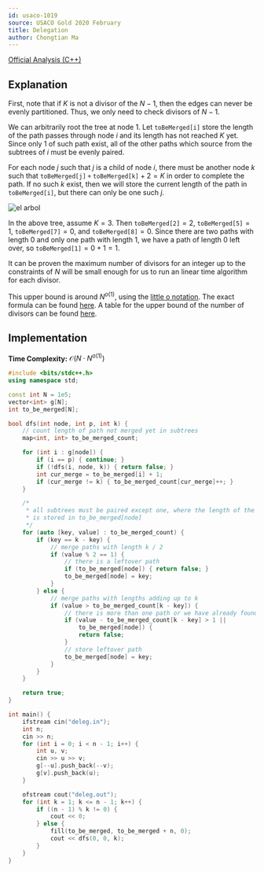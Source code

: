 ```yaml
---
id: usaco-1019
source: USACO Gold 2020 February
title: Delegation
author: Chongtian Ma
---
```


[Official Analysis (C++)](http://www.usaco.org/current/data/sol_deleg_gold_feb20.html)

## Explanation

First, note that if $K$ is not a divisor of the $N - 1$, then the edges can never be evenly partitioned.
Thus, we only need to check divisors of $N - 1$.

We can arbitrarily root the tree at node $1$.
Let $\mathtt{toBeMerged[i]}$ store the length of the path passes through node $i$ and its length has not reached $K$ yet.
Since only $1$ of such path exist, all of the other paths which source from the subtrees of $i$ must be evenly paired.

For each node $j$ such that $j$ is a child of node $i$, there must be another node $k$ such that $\mathtt{toBeMerged[j]+toBeMerged[k]} + 2 = K$ in order to complete the path.
If no such $k$ exist, then we will store the current length of the path in $\mathtt{toBeMerged[i]}$, but there can only be one such $j$.

![el arbol](usaco-1019/greph.png)

In the above tree, assume $K = 3$.
Then $\mathtt{toBeMerged[2]} = 2$, $\mathtt{toBeMerged[5]} = 1$, $\mathtt{toBeMerged[7]} = 0$, and $\mathtt{toBeMerged[8]} = 0$.
Since there are two paths with length $0$ and only one path with length $1$, we have a path of length $0$ left over, so $\mathtt{toBeMerged[1]} = 0 + 1 = 1$.

It can be proven the maximum number of divisors for an integer up to the constraints of $N$ will be small enough for us to run an linear time algorithm for each divisor.

<Info title="True upper bound">

This upper bound is around $N^{o(1)}$, using the [little o notation](https://en.wikipedia.org/wiki/Big_O_notation#Little-o_notation).
The exact formula can be found [here](https://math.stackexchange.com/a/1053070/713952).
A table for the upper bound of the number of divisors can be found [here](https://wwwhomes.uni-bielefeld.de/achim/highly.txt).

</Info>

## Implementation

**Time Complexity:** $\mathcal{O}(N \cdot N^{o(1)})$

<LanguageSection>
<CPPSection>

```cpp
#include <bits/stdc++.h>
using namespace std;

const int N = 1e5;
vector<int> g[N];
int to_be_merged[N];

bool dfs(int node, int p, int k) {
	// count length of path not merged yet in subtrees
	map<int, int> to_be_merged_count;

	for (int i : g[node]) {
		if (i == p) { continue; }
		if (!dfs(i, node, k)) { return false; }
		int cur_merge = to_be_merged[i] + 1;
		if (cur_merge != k) { to_be_merged_count[cur_merge]++; }
	}

	/*
	 * all subtrees must be paired except one, where the length of the path
	 * is stored in to_be_merged[node]
	 */
	for (auto [key, value] : to_be_merged_count) {
		if (key == k - key) {
			// merge paths with length k / 2
			if (value % 2 == 1) {
				// there is a leftover path
				if (to_be_merged[node]) { return false; }
				to_be_merged[node] = key;
			}
		} else {
			// merge paths with lengths adding up to k
			if (value > to_be_merged_count[k - key]) {
				// there is more than one path or we have already found a path
				if (value - to_be_merged_count[k - key] > 1 ||
				    to_be_merged[node]) {
					return false;
				}
				// store leftover path
				to_be_merged[node] = key;
			}
		}
	}

	return true;
}

int main() {
	ifstream cin("deleg.in");
	int n;
	cin >> n;
	for (int i = 0; i < n - 1; i++) {
		int u, v;
		cin >> u >> v;
		g[--u].push_back(--v);
		g[v].push_back(u);
	}

	ofstream cout("deleg.out");
	for (int k = 1; k <= n - 1; k++) {
		if ((n - 1) % k != 0) {
			cout << 0;
		} else {
			fill(to_be_merged, to_be_merged + n, 0);
			cout << dfs(0, 0, k);
		}
	}
}
```

</CPPSection>
</LanguageSection>
